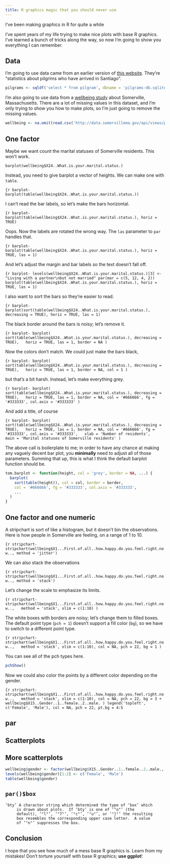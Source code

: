 ```yaml
---
title: R graphics magic that you should never use
---
```

I've been making graphics in R for quite a while

I've spent years of my life trying to make nice plots with base R
graphics. I've learned a bunch of tricks along the way, so now I'm
going to show you everything I can remember.

## Data
I'm going to use data came from an earlier version of
[this website](http://peregrinossantiago.es/eng/post-peregrinacion/estadisticas/).
They're "statistics about pilgrims who have arrived in Santiago".

```r
pilgrams <- sqldf('select * from pilgram', dbname = 'pilgrams-db.sqlite')
```

I'm also going to use data from a
[wellbeing study](https://data.somervillema.gov/dataset/Results-of-2011-Wellbeing-Study/pjhx-dusc)
about Somerville, Massachusetts. There are a lot of missing values in this dataset, and I'm only
trying to show you how to make plots, so I'm just going to remove the missing values.

```r
wellbeing <- na.omit(read.csv('http://data.somervillema.gov/api/views/pjhx-dusc/rows.csv?accessType=DOWNLOAD'))
```

## One factor
Maybe we want count the marital statuses of Somerville residents.
This won't work.

    barplot(wellbeing$X24..What.is.your.marital.status.)

Instead, you need to give barplot a vector of heights. We can make one with `table`.

```{r barplot-
barplot(table(wellbeing$X24..What.is.your.marital.status.))
```

I can't read the bar labels, so let's make the bars horizontal.

```{r barplot-
barplot(table(wellbeing$X24..What.is.your.marital.status.), horiz = TRUE)
```

Oops. Now the labels are rotated the wrong way. The `las` parameter to `par` handles that.

```{r barplot-
barplot(table(wellbeing$X24..What.is.your.marital.status.), horiz = TRUE, las = 1)
```

And let's adjust the margin and bar labels so the text doesn't fall off.

```{r barplot-
levels(wellbeing$X24..What.is.your.marital.status.)[3] <- "Living with a partner\nbut not married"
par(mar = c(5, 12, 4, 2))
barplot(table(wellbeing$X24..What.is.your.marital.status.), horiz = TRUE, las = 1)
```

I also want to sort the bars so they're easier to read.

```{r barplot-
barplot(sort(table(wellbeing$X24..What.is.your.marital.status.), decreasing = TRUE), horiz = TRUE, las = 1)
```

The black border around the bars is noisy; let's remove it.

```{r barplot-
barplot(
  sort(table(wellbeing$X24..What.is.your.marital.status.), decreasing = TRUE),
  horiz = TRUE, las = 1, border = NA
)
```

Now the colors don't match. We could just make the bars black,

```{r barplot-
barplot(
  sort(table(wellbeing$X24..What.is.your.marital.status.), decreasing = TRUE),
  horiz = TRUE, las = 1, border = NA, col = 1
)
```

but that's a bit harsh. Instead, let's make everything grey.

```{r barplot-
barplot(
  sort(table(wellbeing$X24..What.is.your.marital.status.), decreasing = TRUE),
  horiz = TRUE, las = 1, border = NA, col = '#666666', fg = '#333333', col.axis = '#333333'
)
```

And add a title, of course

```{r barplot-
barplot(
  sort(table(wellbeing$X24..What.is.your.marital.status.), decreasing = TRUE),
  horiz = TRUE, las = 1, border = NA, col = '#666666', fg = '#333333', col.axis = '#333333',
  xlab = 'Number of residents',
  main = 'Marital statuses of Somerville residents'
)
```

The above call is boilerplate to me; in order to have any chance at making
any vaguely decent bar plot, you **minimally** need to adjust all of those parameters.
Summing that up, this is what I think the default barplot function should be.

```r
tom.barplot <- function(height, col = 'grey', border = NA, ...) {
  barplot(
    sort(table(height)), col = col, border = border,
    col = '#666666', fg = '#333333', col.axis = '#333333',
    ...
  )
}
```

## One factor and one numeric
A stripchart is sort of like a histogram, but it doesn't bin the observations.
Here is how people in Somerville are feeling, on a range of 1 to 10.

```{r stripchart-
stripchart(wellbeing$X1...First.of.all..how.happy.do.you.feel.right.now.., method = 'jitter')
```

We can also stack the observations

```{r stripchart-
stripchart(wellbeing$X1...First.of.all..how.happy.do.you.feel.right.now.., method = 'stack')
```

Let's change the scale to emphasize its limits.

```{r stripchart-
stripchart(wellbeing$X1...First.of.all..how.happy.do.you.feel.right.now..,
  method = 'stack', xlim = c(1:10)
)
```

The white boxes with borders are noisy; let's change them to filled boxes.
The default point type (`pch = 1`) doesn't support a fill color (`bg`),
so we have to switch to a different point type.

```{r stripchart-
stripchart(wellbeing$X1...First.of.all..how.happy.do.you.feel.right.now..,
  method = 'stack', xlim = c(1:10), col = NA, pch = 22, bg = 1
)
```

You can see all of the pch types here.

```r
pchShow()
```

Now we could also color the points by a different color depending on the
gender.

```{r stripchart-
stripchart(wellbeing$X1...First.of.all..how.happy.do.you.feel.right.now..,
  method = 'stack', xlim = c(1:10), col = NA, pch = 22, bg = 3 + wellbeing$X15..Gender..1..female..2..male.
)
legend('topleft', c('Female', 'Male'), col = NA, pch = 22, pt.bg = 4:5
```

## par

## Scatterplots




## More scatterplots




    

```r
wellbeing$gender <- factor(wellbeing$X15..Gender..1..female..2..male., levels = c(1:2,NA), exclude = NULL)
levels(wellbeing$gender)[1:2] <- c('Female', 'Male')
table(wellbeing$gender)
```




## `par()$box`

    ‘bty’ A character string which determined the type of ‘box’ which
         is drawn about plots.  If ‘bty’ is one of ‘"o"’ (the
         default), ‘"l"’, ‘"7"’, ‘"c"’, ‘"u"’, or ‘"]"’ the resulting
         box resembles the corresponding upper case letter.  A value
         of ‘"n"’ suppresses the box.

## Conclusion
I hope that you see how much of a mess base R graphics is.
Learn from my mistakes! Don't torture yourself with base R graphics;
**use ggplot**!
